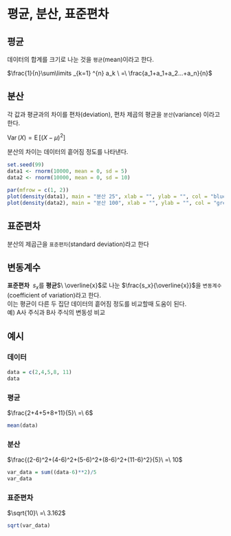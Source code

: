 # 평균, 분산, 표준편차

## 평균

데이터의 합계를 크기로 나눈 것을 `평균`(mean)이라고 한다.

$\frac{1}{n}\sum\limits _{k=1} ^{n} a_k \ =\ \frac{a_1+a_1+a_2...+a_n}{n}$

## 분산

각 값과 평균과의 차이를 편차(deviation), 편차 제곱의 평균을 `분산`(variance) 이라고 한다.

${\displaystyle \operatorname {Var} (X)=\operatorname {E} \left[(X-\mu )^{2}\right]}$

분산의 차이는 데이터의 흩어짐 정도를 나타낸다.

```r
set.seed(99)
data1 <- rnorm(10000, mean = 0, sd = 5)
data2 <- rnorm(10000, mean = 0, sd = 10)

par(mfrow = c(1, 2))
plot(density(data1), main = "분산 25", xlab = "", ylab = "", col = "blue", lwd = 2, xlim=c(-40,40), ylim = c(0,0.1))
plot(density(data2), main = "분산 100", xlab = "", ylab = "", col = "green", lwd = 2, xlim=c(-40,40), ylim = c(0,0.1))

```



## 표준편차

분산의 제곱근을 `표준편차`(standard deviation)라고 한다

## 변동계수

<b>표준편차</b> $\ s_x$를 <b>평균</b>$\ \overline{x}$로 나눈 $\frac{s_x}{\overline{x}}$을 `변동계수`(coefficient of variation)라고 한다.<br>이는 평균이 다른 두 집단 데이터의 흩어짐 정도를 비교할때 도움이 된다.<br> 예) A사 주식과 B사 주식의 변동성 비교

## 예시

### 데이터

```r
data = c(2,4,5,8, 11)
data
```

### 평균

$\frac{2+4+5+8+11}{5}\ =\ 6$

```r
mean(data)
```

### 분산

$\frac{(2-6)^2+(4-6)^2+(5-6)^2+(8-6)^2+(11-6)^2}{5}\ =\ 10$

```r
var_data = sum((data-6)**2)/5
var_data
```

### 표준편차

$\sqrt{10}\ =\ 3.162$

```r
sqrt(var_data)
```
